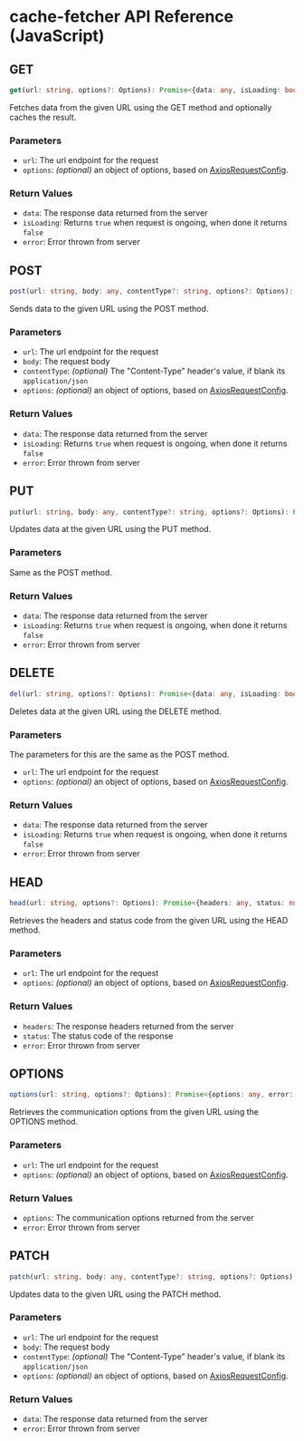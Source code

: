 # cache-fetcher API Reference (JavaScript)

## GET

```ts
get(url: string, options?: Options): Promise<{data: any, isLoading: boolean, error: unknown}>
```

Fetches data from the given URL using the GET method and optionally caches the result.

### Parameters

- `url`: The url endpoint for the request
- `options`: _(optional)_ an object of options, based on [AxiosRequestConfig](https://axios-http.com/docs/req_config).

### Return Values

- `data`: The response data returned from the server
- `isLoading`: Returns `true` when request is ongoing, when done it returns `false`
- `error`: Error thrown from server

## POST

```ts
post(url: string, body: any, contentType?: string, options?: Options): Promise<{data: any, isLoading: boolean, error: unknown}>
```

Sends data to the given URL using the POST method.

### Parameters

- `url`: The url endpoint for the request
- `body`: The request body
- `contentType`: _(optional)_ The "Content-Type" header's value, if blank its `application/json`
- `options`: _(optional)_ an object of options, based on [AxiosRequestConfig](https://axios-http.com/docs/req_config).

### Return Values

- `data`: The response data returned from the server
- `isLoading`: Returns `true` when request is ongoing, when done it returns `false`
- `error`: Error thrown from server

## PUT

```ts
put(url: string, body: any, contentType?: string, options?: Options): Promise<{data: any, isLoading: boolean, error: unknown}>
```

Updates data at the given URL using the PUT method.

### Parameters

Same as the POST method.

### Return Values

- `data`: The response data returned from the server
- `isLoading`: Returns `true` when request is ongoing, when done it returns `false`
- `error`: Error thrown from server

## DELETE

```ts
del(url: string, options?: Options): Promise<{data: any, isLoading: boolean, error: unknown}>
```

Deletes data at the given URL using the DELETE method.

### Parameters

The parameters for this are the same as the POST method.

- `url`: The url endpoint for the request
- `options`: _(optional)_ an object of options, based on [AxiosRequestConfig](https://axios-http.com/docs/req_config).

### Return Values

- `data`: The response data returned from the server
- `isLoading`: Returns `true` when request is ongoing, when done it returns `false`
- `error`: Error thrown from server

## HEAD

```ts
head(url: string, options?: Options): Promise<{headers: any, status: number, error: unknown}>
```

Retrieves the headers and status code from the given URL using the HEAD method.

### Parameters

- `url`: The url endpoint for the request
- `options`: _(optional)_ an object of options, based on [AxiosRequestConfig](https://axios-http.com/docs/req_config).

### Return Values

- `headers`: The response headers returned from the server
- `status`: The status code of the response
- `error`: Error thrown from server

## OPTIONS

```ts
options(url: string, options?: Options): Promise<{options: any, error: unknown}>
```

Retrieves the communication options from the given URL using the OPTIONS method.

### Parameters

- `url`: The url endpoint for the request
- `options`: _(optional)_ an object of options, based on [AxiosRequestConfig](https://axios-http.com/docs/req_config).

### Return Values

- `options`: The communication options returned from the server
- `error`: Error thrown from server

## PATCH

```ts
patch(url: string, body: any, contentType?: string, options?: Options): Promise<{data: any, error: unknown}>
```

Updates data to the given URL using the PATCH method.

### Parameters

- `url`: The url endpoint for the request
- `body`: The request body
- `contentType`: _(optional)_ The "Content-Type" header's value, if blank its `application/json`
- `options`: _(optional)_ an object of options, based on [AxiosRequestConfig](https://axios-http.com/docs/req_config).

### Return Values

- `data`: The response data returned from the server
- `error`: Error thrown from server
